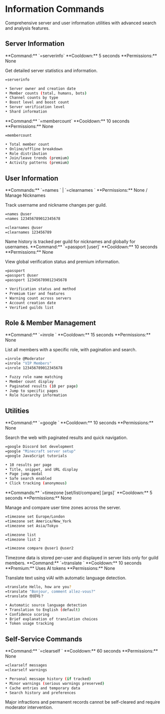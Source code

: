 
# Information Commands

Comprehensive server and user information utilities with advanced search and analysis features.

## Server Information

<Accordion title="Server Overview">
**Command:** `=serverinfo`  
**Cooldown:** 5 seconds  
**Permissions:** None  

Get detailed server statistics and information.

<CodeGroup>

```bash Usage
=serverinfo
```

```bash Information Includes
• Server owner and creation date
• Member counts (total, humans, bots)
• Channel counts by type
• Boost level and boost count
• Server verification level
• Shard information
```

</CodeGroup>
</Accordion>

<Accordion title="Member Statistics">
**Command:** `=membercount`  
**Cooldown:** 10 seconds  
**Permissions:** None  

<CodeGroup>

```bash Usage
=membercount
```

```bash Statistics
• Total member count
• Online/offline breakdown
• Role distribution
• Join/leave trends (premium)
• Activity patterns (premium)
```

</CodeGroup>
</Accordion>

## User Information

<Accordion title="Name History Tracking">
**Commands:** `=names <user>` | `=clearnames <user>`  
**Permissions:** None / Manage Nicknames  

Track username and nickname changes per guild.

<CodeGroup>

```bash View History
=names @user
=names 123456789012345678
```

```bash Clear History (Moderators)
=clearnames @user
=clearnames 123456789
```

</CodeGroup>

<Info>
Name history is tracked per guild for nicknames and globally for usernames.
</Info>
</Accordion>

<Accordion title="Verification Passport">
**Command:** `=passport [user]`  
**Cooldown:** 10 seconds  
**Permissions:** None  

View global verification status and premium information.

<CodeGroup>

```bash Usage
=passport
=passport @user
=passport 123456789012345678
```

```bash Passport Information
• Verification status and method
• Premium tier and features
• Warning count across servers
• Account creation date
• Verified guilds list
```

</CodeGroup>
</Accordion>

## Role & Member Management

<Accordion title="Role Member Lists">
**Command:** `=inrole <role>`  
**Cooldown:** 15 seconds  
**Permissions:** None  

List all members with a specific role, with pagination and search.

<CodeGroup>

```bash Usage
=inrole @Moderator
=inrole "VIP Members"
=inrole 123456789012345678
```

```bash Search Features
• Fuzzy role name matching
• Member count display
• Paginated results (10 per page)
• Jump to specific pages
• Role hierarchy information
```

</CodeGroup>
</Accordion>

## Utilities

<Accordion title="Google Search">
**Command:** `=google <query>`  
**Cooldown:** 10 seconds  
**Permissions:** None  

Search the web with paginated results and quick navigation.

<CodeGroup>

```bash Usage
=google Discord bot development
=google "Minecraft server setup"
=google JavaScript tutorials
```

```bash Features
• 10 results per page
• Title, snippet, and URL display
• Page jump modal
• Safe search enabled
• Click tracking (anonymous)
```

</CodeGroup>
</Accordion>

<Accordion title="Time Zone Management">
**Commands:** `=timezone [set/list/compare] [args]`  
**Cooldown:** 5 seconds  
**Permissions:** None  

Manage and compare user time zones across the server.

<CodeGroup>

```bash Set Your Timezone
=timezone set Europe/London
=timezone set America/New_York
=timezone set Asia/Tokyo
```

```bash List Server Timezones
=timezone list
=timezone list 2
```

```bash Compare Times
=timezone compare @user1 @user2
```

</CodeGroup>

<Info>
Timezone data is stored per-user and displayed in server lists only for guild members.
</Info>
</Accordion>

<Accordion title="AI Translation">
**Command:** `=translate <text>`  
**Cooldown:** 10 seconds  
**Premium:** Uses AI tokens  
**Permissions:** None  

Translate text using viAI with automatic language detection.

<CodeGroup>

```bash Usage
=translate Hello, how are you?
=translate "Bonjour, comment allez-vous?"
=translate 你好吗？
```

```bash Features
• Automatic source language detection
• Translation to English (default)
• Confidence scoring
• Brief explanation of translation choices
• Token usage tracking
```

</CodeGroup>
</Accordion>

## Self-Service Commands

<Accordion title="Clear Own Data">
**Command:** `=clearself <messages/warnings>`  
**Cooldown:** 60 seconds  
**Permissions:** None  

<CodeGroup>

```bash Usage
=clearself messages
=clearself warnings
```

```bash Data Cleared
• Personal message history (if tracked)
• Minor warnings (serious warnings preserved)
• Cache entries and temporary data
• Search history and preferences
```

</CodeGroup>

<Warning>
Major infractions and permanent records cannot be self-cleared and require moderator intervention.
</Warning>
</Accordion>
